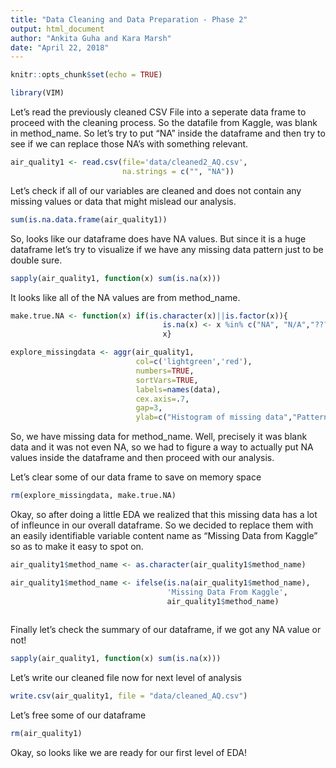```yaml
---
title: "Data Cleaning and Data Preparation - Phase 2"
output: html_document
author: "Ankita Guha and Kara Marsh"
date: "April 22, 2018"
---
```


```r
knitr::opts_chunk$set(echo = TRUE)
```

```r
library(VIM)
```

Let's read the previously cleaned CSV File into a seperate data frame to 
proceed with the cleaning process. So the datafile from Kaggle, was blank 
in method_name. So let's try to put "NA" inside the dataframe and then try 
to see if we can replace those NA's with something relevant. 

```r
air_quality1 <- read.csv(file='data/cleaned2_AQ.csv', 
                         na.strings = c("", "NA"))
```

Let's check if all of our variables are cleaned and does not contain any 
missing values or data that might mislead our analysis.

```r
sum(is.na.data.frame(air_quality1))
```

So, looks like our dataframe does have NA values. But since it is a huge
dataframe let's try to visualize if we have any missing
data pattern just to be double sure. 

```r
sapply(air_quality1, function(x) sum(is.na(x)))
```
It looks like all of the NA values are from method_name. 

```r
make.true.NA <- function(x) if(is.character(x)||is.factor(x)){
                                  is.na(x) <- x %in% c("NA", "N/A","???"); x} else {
                                  x}
```


```r

explore_missingdata <- aggr(air_quality1, 
                            col=c('lightgreen','red'), 
                            numbers=TRUE, 
                            sortVars=TRUE, 
                            labels=names(data),
                            cex.axis=.7, 
                            gap=3, 
                            ylab=c("Histogram of missing data","Pattern"))
```
So, we have missing data for method_name. Well, precisely it was blank data 
and it was not even NA, so we had to figure a way to actually put NA values 
inside the dataframe and then proceed with our analysis. 


Let's clear some of our data frame to save on memory space

```r
rm(explore_missingdata, make.true.NA)
```

Okay, so after doing a little EDA we realized that this missing data has a 
lot of infleunce in our overall dataframe. So we decided to replace them with 
an easily identifiable variable content name as "Missing Data from Kaggle" so 
as to make it easy to spot on. 
```r
air_quality1$method_name <- as.character(air_quality1$method_name)

air_quality1$method_name <- ifelse(is.na(air_quality1$method_name),
                                   'Missing Data From Kaggle', 
                                   air_quality1$method_name)
 
```


Finally let's check the summary of our dataframe, if we got any NA value or 
not!

```r
sapply(air_quality1, function(x) sum(is.na(x)))
```

Let's write our cleaned file now for next level of analysis

```r
write.csv(air_quality1, file = "data/cleaned_AQ.csv")
```

Let's free some of our dataframe

```r
rm(air_quality1)
```

Okay, so looks like we are ready for our first level of EDA!  

